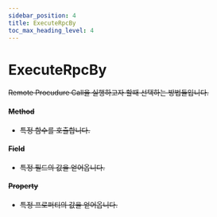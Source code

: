 ```yaml
---
sidebar_position: 4
title: ExecuteRpcBy
toc_max_heading_level: 4
---
```


# ExecuteRpcBy <s generated />

Remote Procudure Call을 실행하고자 할때 선택하는 방법들입니다.

#### Method <s generated />

- 특정 함수를 호출합니다.

#### Field <s generated />

- 특정 필드의 값을 얻어옵니다.

#### Property <s generated />

- 특정 프로퍼티의 값을 얻어옵니다.
